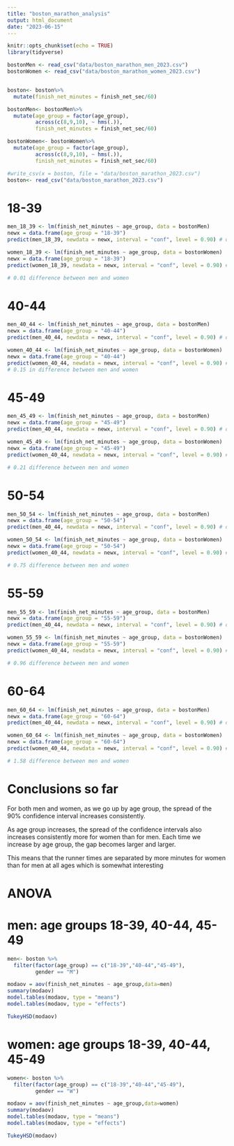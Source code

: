 ```yaml
---
title: "boston_marathon_analysis"
output: html_document
date: "2023-06-15"
---
```


```r
knitr::opts_chunk$set(echo = TRUE)
library(tidyverse)
```

```r
bostonMen <- read_csv("data/boston_marathon_men_2023.csv")
bostonWomen <- read_csv("data/boston_marathon_women_2023.csv")


boston<- boston%>%
  mutate(finish_net_minutes = finish_net_sec/60)

bostonMen<- bostonMen%>%
  mutate(age_group = factor(age_group),
         across(c(8,9,10), ~ hms(.)),
         finish_net_minutes = finish_net_sec/60)

bostonWomen<- bostonWomen%>%
  mutate(age_group = factor(age_group),
         across(c(8,9,10), ~ hms(.)),
         finish_net_minutes = finish_net_sec/60)

#write_csv(x = boston, file = "data/boston_marathon_2023.csv")
boston<- read_csv("data/boston_marathon_2023.csv")


```
# 18-39
```r
men_18_39 <- lm(finish_net_minutes ~ age_group, data = bostonMen)
newx = data.frame(age_group = "18-39")
predict(men_18_39, newdata = newx, interval = "conf", level = 0.90) # dif = 1.80

women_18_39 <- lm(finish_net_minutes ~ age_group, data = bostonWomen)
newx = data.frame(age_group = "18-39")
predict(women_18_39, newdata = newx, interval = "conf", level = 0.90) # dif = 1.81

# 0.01 difference between men and women
```
# 40-44
```r
men_40_44 <- lm(finish_net_minutes ~ age_group, data = bostonMen)
newx = data.frame(age_group = "40-44")
predict(men_40_44, newdata = newx, interval = "conf", level = 0.90) # dif = 2.77

women_40_44 <- lm(finish_net_minutes ~ age_group, data = bostonWomen)
newx = data.frame(age_group = "40-44")
predict(women_40_44, newdata = newx, interval = "conf", level = 0.90) # dif = 2.92
# 0.15 in difference between men and women
```
# 45-49
```r
men_45_49 <- lm(finish_net_minutes ~ age_group, data = bostonMen)
newx = data.frame(age_group = "45-49")
predict(men_40_44, newdata = newx, interval = "conf", level = 0.90) # dif = 2.76

women_45_49 <- lm(finish_net_minutes ~ age_group, data = bostonWomen)
newx = data.frame(age_group = "45-49")
predict(women_40_44, newdata = newx, interval = "conf", level = 0.90) # dif = 2.97

# 0.21 difference between men and women
```
# 50-54
```r
men_50_54 <- lm(finish_net_minutes ~ age_group, data = bostonMen)
newx = data.frame(age_group = "50-54")
predict(men_40_44, newdata = newx, interval = "conf", level = 0.90) # dif = 2.89

women_50_54 <- lm(finish_net_minutes ~ age_group, data = bostonWomen)
newx = data.frame(age_group = "50-54")
predict(women_40_44, newdata = newx, interval = "conf", level = 0.90) # dif = 3.64

# 0.75 difference between men and women
```
# 55-59
```r
men_55_59 <- lm(finish_net_minutes ~ age_group, data = bostonMen)
newx = data.frame(age_group = "55-59")
predict(men_40_44, newdata = newx, interval = "conf", level = 0.90) # dif = 3.47

women_55_59 <- lm(finish_net_minutes ~ age_group, data = bostonWomen)
newx = data.frame(age_group = "55-59")
predict(women_40_44, newdata = newx, interval = "conf", level = 0.90) # dif = 4.43

# 0.96 difference between men and women
```
# 60-64
```r
men_60_64 <- lm(finish_net_minutes ~ age_group, data = bostonMen)
newx = data.frame(age_group = "60-64")
predict(men_40_44, newdata = newx, interval = "conf", level = 0.90) # dif = 3.93

women_60_64 <- lm(finish_net_minutes ~ age_group, data = bostonWomen)
newx = data.frame(age_group = "60-64")
predict(women_40_44, newdata = newx, interval = "conf", level = 0.90) # dif = 5.51

# 1.58 difference between men and women
```
# Conclusions so far 
For both men and women, as we go up by age group, the spread of the 90% confidence interval increases consistently.

As age group increases, the spread of the confidence intervals also increases consistently more for women than for men. Each time we increase by age group, the gap becomes larger and larger.

This means that the runner times are separated by more minutes for women than for men at all ages which is somewhat interesting


# ANOVA
# men: age groups 18-39, 40-44, 45-49
```r
men<- boston %>%
  filter(factor(age_group) == c("18-39","40-44","45-49"),
         gender == "M")

modaov = aov(finish_net_minutes ~ age_group,data=men)
summary(modaov)
model.tables(modaov, type = "means")
model.tables(modaov, type = "effects")

TukeyHSD(modaov)
```
# women: age groups 18-39, 40-44, 45-49
```r
women<- boston %>%
  filter(factor(age_group) == c("18-39","40-44","45-49"),
         gender == "W")

modaov = aov(finish_net_minutes ~ age_group,data=women)
summary(modaov)
model.tables(modaov, type = "means")
model.tables(modaov, type = "effects")

TukeyHSD(modaov)
```

